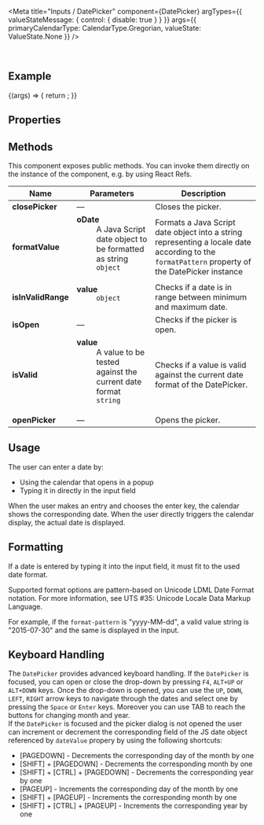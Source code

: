
<Meta
  title="Inputs / DatePicker"
  component={DatePicker}
  argTypes={{
    valueStateMessage: { control: { disable: true } }
  }}
  args={{
    primaryCalendarType: CalendarType.Gregorian,
    valueState: ValueState.None
  }}
/>

<DocsHeader />

<br />

## Example

<Canvas>
  <Story name="Default">
    {(args) => {
      return <DatePicker {...args} />;
    }}
  </Story>
</Canvas>

## Properties

<ArgsTable story="." />

## Methods

This component exposes public methods. You can invoke them directly on the instance of the component, e.g. by using React Refs.

| Name               | Parameters                                                                                                                                                         | Description                                                                                                                                                |
| ------------------ | ------------------------------------------------------------------------------------------------------------------------------------------------------------------ | ---------------------------------------------------------------------------------------------------------------------------------------------------------- |
| **closePicker**    | &mdash;                                                                                                                                                            | Closes the picker.                                                                                                                                         |
| **formatValue**    | <dl><dt className="methodText">**oDate**</dt><dd className="methodText">A Java Script date object to be formatted as string</dd><dd><code>object</code></dd></dl>  | Formats a Java Script date object into a string representing a locale date according to the <code>formatPattern</code> property of the DatePicker instance |
| **isInValidRange** | <dl><dt className="methodText">**value**</dt><dd><code>object</code></dd></dl>                                                                                     | Checks if a date is in range between minimum and maximum date.                                                                                             |
| **isOpen**         | &mdash;                                                                                                                                                            | Checks if the picker is open.                                                                                                                              |
| **isValid**        | <dl><dt className="methodText">**value**</dt><dd className="methodText">A value to be tested against the current date format</dd><dd><code>string</code></dd></dl> | Checks if a value is valid against the current date format of the DatePicker.                                                                              |
| **openPicker**     | &mdash;                                                                                                                                                            | Opens the picker.                                                                                                                                          |

## Usage

The user can enter a date by:

- Using the calendar that opens in a popup
- Typing it in directly in the input field

When the user makes an entry and chooses the enter key, the calendar shows the corresponding date. When the user directly triggers the calendar display, the actual date is displayed.

## Formatting

If a date is entered by typing it into the input field, it must fit to the used date format.

Supported format options are pattern-based on Unicode LDML Date Format notation. For more information, see <ui5-link target="_blank" href="http://unicode.org/reports/tr35/#Date_Field_Symbol_Table" class="api-table-content-cell-link">UTS #35: Unicode Locale Data Markup Language</ui5-link>.

For example, if the `format-pattern` is "yyyy-MM-dd", a valid value string is "2015-07-30" and the same is displayed in the input.

## Keyboard Handling

The `DatePicker` provides advanced keyboard handling. If the `DatePicker` is focused, you can open or close the drop-down by pressing `F4`, `ALT+UP` or `ALT+DOWN` keys. Once the drop-down is opened, you can use the `UP`, `DOWN`, `LEFT`, `RIGHT` arrow keys to navigate through the dates and select one by pressing the `Space` or `Enter` keys. Moreover you can use TAB to reach the buttons for changing month and year.  
If the `DatePicker` is focused and the picker dialog is not opened the user can increment or decrement the corresponding field of the JS date object referenced by `dateValue` propery by using the following shortcuts:

- \[PAGEDOWN\] - Decrements the corresponding day of the month by one
- \[SHIFT\] + \[PAGEDOWN\] - Decrements the corresponding month by one
- \[SHIFT\] + \[CTRL\] + \[PAGEDOWN\] - Decrements the corresponding year by one
- \[PAGEUP\] - Increments the corresponding day of the month by one
- \[SHIFT\] + \[PAGEUP\] - Increments the corresponding month by one
- \[SHIFT\] + \[CTRL\] + \[PAGEUP\] - Increments the corresponding year by one

<Footer />
